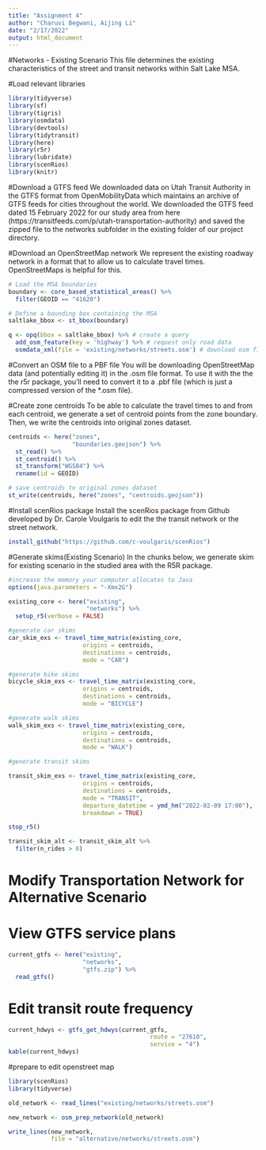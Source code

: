 ```yaml
---
title: "Assignment 4"
author: "Charuvi Begwani, Aijing Li"
date: "2/17/2022"
output: html_document
---
```


#Networks - Existing Scenario
This file determines the existing characteristics of the street and transit networks within Salt Lake MSA.

#Load relevant libraries
```r
library(tidyverse)
library(sf)
library(tigris)
library(osmdata)
library(devtools)
library(tidytransit)
library(here)
library(r5r)
library(lubridate)
library(scenRios)
library(knitr)
```


#Download a GTFS feed
We downloaded data on Utah Transit Authority in the GTFS format from OpenMobilityData which maintains an archive of GTFS feeds for cities throughout the world. We downloaded the GTFS feed dated 15 February 2022 for our study area from here (https://transitfeeds.com/p/utah-transportation-authority) and saved the zipped file to the networks subfolder in the existing folder of our project directory. 

#Download an OpenStreetMap network
We represent the existing roadway network in a format that to allow us to calculate travel times. OpenStreetMaps is helpful for this.
```r
# Load the MSA boundaries
boundary <- core_based_statistical_areas() %>%
  filter(GEOID == "41620")

# Define a bounding box containing the MSA
saltlake_bbox <- st_bbox(boundary)

q <- opq(bbox = saltlake_bbox) %>% # create a query
  add_osm_feature(key = 'highway') %>% # request only road data
  osmdata_xml(file = 'existing/networks/streets.osm') # download osm file
```


#Convert an OSM file to a PBF file
You will be downloading OpenStreetMap data (and potentially editing it) in the .osm file format. To use it with the the the r5r package, you’ll need to convert it to a .pbf file (which is just a compressed version of the *.osm file).

#Create zone centroids
To be able to calculate the travel times to and from each centroid, we generate a set of centroid points from the zone boundary. Then, we write the centroids into original zones dataset.
```r
centroids <- here("zones",
                  "boundaries.geojson") %>%
  st_read() %>%
  st_centroid() %>%
  st_transform("WGS84") %>%
  rename(id = GEOID)
```
```r
# save centroids to original zones dataset
st_write(centroids, here("zones", "centroids.geojson"))
```

#Install scenRios package
Install the scenRios package from Github developed by Dr. Carole Voulgaris to edit the the transit network or the street network.
```r
install_github("https://github.com/c-voulgaris/scenRios")
```


#Generate skims(Existing Scenario)
In the chunks below, we generate skim for existing scenario in the studied area with the R5R package.
```r
#increase the memory your computer allocates to Java
options(java.parameters = "-Xmx2G")
```

```r
existing_core <- here("existing",
                      "networks") %>%
  setup_r5(verbose = FALSE)
```

```r
#generate car skims
car_skim_exs <- travel_time_matrix(existing_core, 
                     origins = centroids,
                     destinations = centroids,
                     mode = "CAR")
```

```r
#generate bike skims
bicycle_skim_exs <- travel_time_matrix(existing_core, 
                     origins = centroids,
                     destinations = centroids,
                     mode = "BICYCLE")
```

```r
#generate walk skims
walk_skim_exs <- travel_time_matrix(existing_core, 
                     origins = centroids,
                     destinations = centroids,
                     mode = "WALK")
```

```r
#generate transit skims

transit_skim_exs <- travel_time_matrix(existing_core, 
                     origins = centroids,
                     destinations = centroids,
                     mode = "TRANSIT",
                     departure_datetime = ymd_hm("2022-02-09 17:00"),
                     breakdown = TRUE)
```

```r
stop_r5()
```

```r
transit_skim_alt <- transit_skim_alt %>%
  filter(n_rides > 0)
```

# Modify Transportation Network for Alternative Scenario
# View GTFS service plans

```r
current_gtfs <- here("existing",
                     "networks",
                     "gtfs.zip") %>%
  read_gtfs()
```

# Edit transit route frequency
```r
current_hdwys <- gtfs_get_hdwys(current_gtfs, 
                                        route = "27610",
                                        service = "4")
kable(current_hdwys)
```

#prepare to edit openstreet map
```r
library(scenRios)
library(tidyverse)

old_network <- read_lines("existing/networks/streets.osm")

new_network <- osm_prep_network(old_network)

write_lines(new_network, 
            file = "alternative/networks/streets.osm")
```


